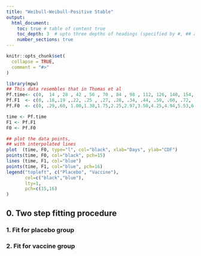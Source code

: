 ```yaml
---
title: "Weibull-Weibull-Positive Stable"
output: 
  html_document:
    toc: true # table of content true
    toc_depth: 3  # upto three depths of headings (specified by #, ## and ###)
    number_sections: true
---
```


```r
knitr::opts_chunk$set(
  collapse = TRUE,
  comment = "#>"
)
```

```r
library(mpw)
## This data resembles that in Thomas et al
Pf.time<- c(0,  14 , 28 , 42 , 56 , 70 , 84 , 98 , 112, 126, 140, 154, 168, 182, 196)
Pf.F1  <- c(0, .18,.19 ,.22, .25 , .27, .28, .34, .44, .50, .60, .72, .75, .81, .93)/100
Pf.F0  <- c(0, .29,.60, 1.00,1.38,1.75,2.25,2.97,3.50,4.25,4.94,5.53,6.00,6.31,6.94)/100

time <- Pf.time
F1 <- Pf.F1
F0 <- Pf.F0

## plot the data points, 
## with interpolated lines
plot  (time, F0, type="l", col="black", xlab="Days", ylab="CDF")
points(time, F0, col="black", pch=15)
lines (time, F1, col="blue")
points(time, F1, col="blue", pch=16)
legend("topleft", c("Placebo", "Vaccine"),
       col=c("black","blue"),
       lty=1,
       pch=c(15,16)
)

```


## 0. Two step fitting procedure

### 1. Fit for placebo group

### 2. Fit for vaccine group
